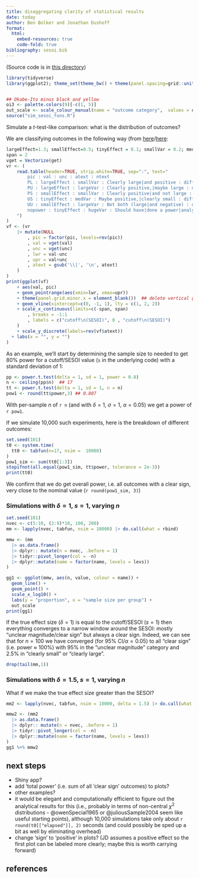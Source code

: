```yaml
---
title: disaggregating clarity of statistical results
date: today
author: Ben Bolker and Jonathan Dushoff
format:
  html:
    embed-resources: true
    code-fold: true
bibliography: sesoi.bib    
---
```


(Source code is in [this directory](https://github.com/bbolker/bbmisc/tree/master/Rmisc))

```r
library(tidyverse)
library(ggplot2); theme_set(theme_bw() + theme(panel.spacing=grid::unit(0, "lines")))


## Okabe-Ito minus black and yellow
oi3 <- palette.colors(9)[-c(1, 5)]
out_scale <- scale_colour_manual(name = "outcome category",  values = oi3)
source("sim_sesoi_funs.R")
```

Simulate a $t$-test-like comparison: what is the distribution of outcomes?

We are classifying outcomes in the following way (from [here](https://dushoff.github.io/ResearchSandbox/clarStrength.Rout.pdf)/[here](https://github.com/dushoff/ResearchSandbox/blob/main/clarStrength.R):

```r
largeEffect=1.3; smallEffect=0.5; tinyEffect = 0.1; smallVar = 0.2; medVar = 0.4; largeVar = 0.7; hugeVar = 1.2
span = 2
vget = Vectorize(get)
vr <- (
	read.table(header=TRUE, strip.white=TRUE, sep=":", text="
		pic : val : unc : atext : ntext
		PL : largeEffect : smallVar : Clearly large|and positive : different
		PU : largeEffect : largeVar : Clearly positive,|maybe large : different
		PS : smallEffect : smallVar : Clearly positive|and not large : different
		US : tinyEffect : medVar : Maybe positive,|clearly small : different
		UU : smallEffect : largeVar : Not both (large|and negative) : different
		nopower : tinyEffect : hugeVar : Should have|done a power|analysis first : different
	")
)
vf <- (vr
	|> mutate(NULL
		, pic = factor(pic, levels=rev(pic))
		, val = vget(val)
		, unc = vget(unc)
		, lwr = val-unc
		, upr = val+unc
		, atext = gsub('\\|', '\n', atext)
	)
)
print(ggplot(vf)
	+ aes(val, pic)
	+ geom_pointrange(aes(xmin=lwr, xmax=upr))
    + theme(panel.grid.minor.x = element_blank())  ## delete vertical grid lines
	+ geom_vline(xintercept=c(0, -1, 1), lty = c(1, 2, 2))
	+ scale_x_continuous(limits=c(-span, span)
		, breaks = -1:1
		, labels = c("cutoff\n(SESOI)", 0 , "cutoff\n(SESOI)")
	)
	+ scale_y_discrete(labels=rev(vf$atext))
  + labs(x = "", y = "")
)
```

As an example, we'll start by determining the sample size to needed to get 80% power for a cutoff/SESOI value (`s` in the underlying code) with a standard deviation of 1:

```r
pp <- power.t.test(delta = 1, sd = 1, power = 0.8)
n <- ceiling(pp$n)  ## 17
tt <- power.t.test(delta = 1, sd = 1, n = n)
pow1 <- round(tt$power,3) ## 0.807
```

With per-sample $n$ of `r n` (and with $\delta=1$, $\sigma=1$, $\alpha=0.05$)  we get a power of `r pow1`.

If we simulate 10,000 such experiments, here is the breakdown of different outcomes:

```r
set.seed(101)
t0 <- system.time(
  tt0 <- tabfun(n=17, nsim =  10000)
)
pow1_sim <- sum(tt0[1:3])
stopifnot(all.equal(pow1_sim, tt$power, tolerance = 2e-3))
print(tt0)
```

We confirm that we do get overall power, i.e. all outcomes with a clear sign, very close to the nominal value (`r round(pow1_sim, 3)`)

### Simulations with $\delta=1$, $s=1$, varying $n$

```r
set.seed(101)
nvec <- c(5:10, (2:9)*10, 100, 200)
mm <- lapply(nvec, tabfun, nsim = 10000) |> do.call(what = rbind)
```

```r
mmw <- (mm
  |> as.data.frame()
  |> dplyr:: mutate(n = nvec, .before = 1)
  |> tidyr::pivot_longer(col = -n)
  |> dplyr::mutate(name = factor(name, levels = levs))
)
```

```r
gg1 <- ggplot(mmw, aes(n, value, colour = name)) +
  geom_line() +
  geom_point() +
  scale_x_log10() +
  labs(y = "proportion", x = "sample size per group") +
  out_scale
print(gg1)
```

If the true effect size ($\delta = 1$) is equal to the cutoff/SESOI ($s=1$) then everything converges
to a narrow window around the SESOI: mostly "unclear magnitude/clear sign"
but always a clear sign. Indeed, we can see that for $n=100$ we have converged (for 95% CI/$\alpha = 0.05$) to all "clear sign" (i.e. power $\approx$ 100%) with 95% in the "unclear magnitude" category and 2.5% in "clearly small" or "clearly large".

```r
drop(tail(mm,1))
```

### Simulations with $\delta=1.5$, $s=1$, varying $n$

What if we make the true effect size greater than the SESOI?

```r
mm2 <- lapply(nvec, tabfun, nsim = 10000, delta = 1.5) |> do.call(what = rbind)
```
```r
mmw2 <- (mm2
  |> as.data.frame()
  |> dplyr:: mutate(n = nvec, .before = 1)
  |> tidyr::pivot_longer(col = -n)
  |> dplyr::mutate(name = factor(name, levels = levs))
)
gg1 %+% mmw2
```

## next steps

* Shiny app?
* add 'total power' (i.e. sum of all 'clear sign' outcomes) to plots?
* other examples?
* it would be elegant and computationally efficient to figure out the analytical results for this (i.e., probably in terms of non-central $\chi^2$ distributions - @owenSpecial1965 or @juliousSample2004 seem like useful starting points), although 10,000 simulations take only about `r round(t0[["elapsed"]], 2)` seconds (and could possibly be sped up a bit as well by eliminating overhead)
* change 'sign' to 'positive' in plots? (JD assumes a positive effect so the first plot can be labeled more clearly; maybe this is worth carrying forward)

## references
